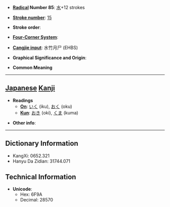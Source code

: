 * '''[[Wiktionary:Chinese radical index| Radical]] Number 85''': [[Wiktionary:Chinese radical index 水|水]]+12 strokes

* '''[[Wiktionary:Chinese total strokes index|Stroke number]]''': [[Wiktionary:Chinese total strokes index 15|15]]

* '''Stroke order''': 

* '''[[Wiktionary:Chinese four corner index|Four-Corner System]]''': 

* '''[[Wiktionary:Chinese Cangjie index|Cangjie input]]''': 水竹月尸 (EHBS)

* '''Graphical Significance and Origin''': 

* '''Common Meaning'''

----

== [[Japanese]] [[Kanji]] ==

* '''Readings'''
** '''[[On]]''': [[いく]] (iku), [[おく]] (oku)
** '''[[Kun]]''': [[おき]] (oki), [[くま]] (kuma)

* '''Other info''':  

----

== Dictionary Information ==

* KangXi: 0652.321
* Hanyu Da Zidian: 31744.071

== Technical Information ==

* '''Unicode''':
** Hex: 6F9A
** Decimal: 28570